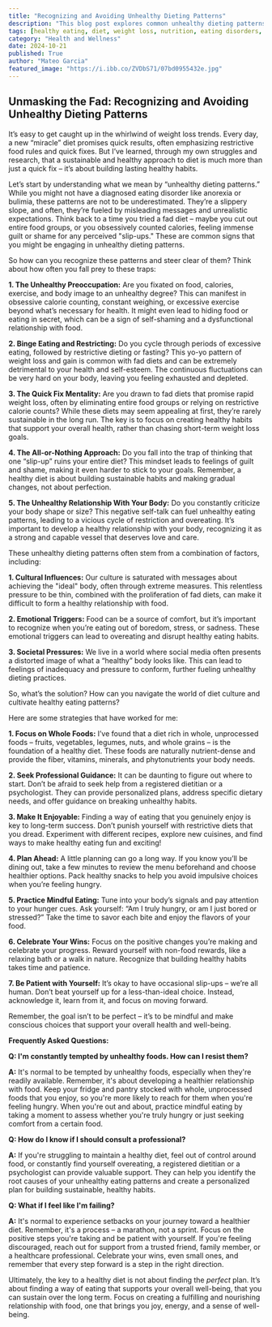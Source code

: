 ```yaml
---
title: "Recognizing and Avoiding Unhealthy Dieting Patterns"
description: "This blog post explores common unhealthy dieting patterns, such as restrictive eating, binge eating, and obsession with weight loss. It provides strategies to recognize these patterns, understand their root causes, and develop a sustainable approach to healthy eating."
tags: [healthy eating, diet, weight loss, nutrition, eating disorders, mindful eating, body image, fad diets, healthy habits, food, dieting, emotional eating, sustainable diet, diet culture, wellness]
category: "Health and Wellness"
date: 2024-10-21
published: True
author: "Mateo Garcia"
featured_image: "https://i.ibb.co/ZVDbS71/07bd0955432e.jpg"
---
```


## Unmasking the Fad: Recognizing and Avoiding Unhealthy Dieting Patterns

It’s easy to get caught up in the whirlwind of weight loss trends. Every day, a new “miracle” diet promises quick results, often emphasizing restrictive food rules and quick fixes. But I’ve learned, through my own struggles and research, that a sustainable and healthy approach to diet is much more than just a quick fix – it’s about building lasting healthy habits.

Let’s start by understanding what we mean by “unhealthy dieting patterns.” While you might not have a diagnosed eating disorder like anorexia or bulimia, these patterns are not to be underestimated. They’re a slippery slope, and often, they’re fueled by misleading messages and unrealistic expectations. Think back to a time you tried a fad diet – maybe you cut out entire food groups, or you obsessively counted calories, feeling immense guilt or shame for any perceived "slip-ups." These are common signs that you might be engaging in unhealthy dieting patterns.

So how can you recognize these patterns and steer clear of them?  Think about how often you fall prey to these traps:

**1. The Unhealthy Preoccupation:** Are you fixated on food, calories, exercise, and body image to an unhealthy degree? This can manifest in obsessive calorie counting, constant weighing, or excessive exercise beyond what’s necessary for health.  It might even lead to hiding food or eating in secret, which can be a sign of self-shaming and a dysfunctional relationship with food. 

**2. Binge Eating and Restricting:** Do you cycle through periods of excessive eating, followed by restrictive dieting or fasting?  This yo-yo pattern of weight loss and gain is common with fad diets and can be extremely detrimental to your health and self-esteem. The continuous fluctuations can be very hard on your body, leaving you feeling exhausted and depleted.

**3. The Quick Fix Mentality:** Are you drawn to fad diets that promise rapid weight loss, often by eliminating entire food groups or relying on restrictive calorie counts?  While these diets may seem appealing at first, they’re rarely sustainable in the long run.  The key is to focus on creating healthy habits that support your overall health, rather than chasing short-term weight loss goals.

**4. The All-or-Nothing Approach:**  Do you fall into the trap of thinking that one “slip-up” ruins your entire diet? This mindset leads to feelings of guilt and shame, making it even harder to stick to your goals.  Remember, a healthy diet is about building sustainable habits and making gradual changes, not about perfection.

**5.  The Unhealthy Relationship With Your Body:** Do you constantly criticize your body shape or size?  This negative self-talk can fuel unhealthy eating patterns, leading to a vicious cycle of restriction and overeating.  It’s important to develop a healthy relationship with your body, recognizing it as a strong and capable vessel that deserves love and care.

These unhealthy dieting patterns often stem from a combination of factors, including:

**1. Cultural Influences:** Our culture is saturated with messages about achieving the "ideal" body, often through extreme measures. This relentless pressure to be thin, combined with the proliferation of fad diets, can make it difficult to form a healthy relationship with food.

**2. Emotional Triggers:**  Food can be a source of comfort, but it’s important to recognize when you’re eating out of boredom, stress, or sadness. These emotional triggers can lead to overeating and disrupt healthy eating habits.

**3.  Societal Pressures:**  We live in a world where social media often presents a distorted image of what a “healthy” body looks like.  This can lead to feelings of inadequacy and pressure to conform,  further fueling unhealthy dieting practices.

So, what’s the solution?  How can you navigate the world of diet culture and cultivate healthy eating patterns?

Here are some strategies that have worked for me:

**1.  Focus on Whole Foods:**  I’ve found that a diet rich in whole, unprocessed foods – fruits, vegetables, legumes, nuts, and whole grains – is the foundation of a healthy diet. These foods are naturally nutrient-dense and provide the fiber, vitamins, minerals, and phytonutrients your body needs.  

**2.  Seek Professional Guidance:**  It can be daunting to figure out where to start.  Don’t be afraid to seek help from a registered dietitian or a psychologist. They can provide personalized plans, address specific dietary needs, and offer guidance on breaking unhealthy habits.

**3.  Make It Enjoyable:**  Finding a way of eating that you genuinely enjoy is key to long-term success.  Don’t punish yourself with restrictive diets that you dread. Experiment with different recipes, explore new cuisines, and find ways to make healthy eating fun and exciting!

**4.  Plan Ahead:**  A little planning can go a long way.  If you know you’ll be dining out, take a few minutes to review the menu beforehand and choose healthier options. Pack healthy snacks to help you avoid impulsive choices when you’re feeling hungry. 

**5.  Practice Mindful Eating:**  Tune into your body’s signals and pay attention to your hunger cues.   Ask yourself:  “Am I truly hungry, or am I just bored or stressed?”  Take the time to savor each bite and enjoy the flavors of your food.

**6.  Celebrate Your Wins:**  Focus on the positive changes you’re making and celebrate your progress.  Reward yourself with non-food rewards, like a relaxing bath or a walk in nature.  Recognize that building healthy habits takes time and patience. 

**7.  Be Patient with Yourself:**  It’s okay to have occasional slip-ups – we’re all human.   Don’t beat yourself up for a less-than-ideal choice. Instead, acknowledge it, learn from it, and focus on moving forward.

Remember, the goal isn’t to be perfect – it’s to be mindful and make conscious choices that support your overall health and well-being. 

**Frequently Asked Questions:**

**Q: I'm constantly tempted by unhealthy foods. How can I resist them?**

**A:** It's normal to be tempted by unhealthy foods, especially when they're readily available.  Remember, it's about developing a healthier relationship with food.  Keep your fridge and pantry stocked with whole, unprocessed foods that you enjoy, so you're more likely to reach for them when you're feeling hungry.  When you're out and about, practice mindful eating by taking a moment to assess whether you're truly hungry or just seeking comfort from a certain food. 

**Q: How do I know if I should consult a professional?**

**A:**  If you're struggling to maintain a healthy diet, feel out of control around food, or constantly find yourself overeating, a registered dietitian or a psychologist can provide valuable support.  They can help you identify the root causes of your unhealthy eating patterns and create a personalized plan for building sustainable, healthy habits.

**Q: What if I feel like I'm failing?**

**A:** It's normal to experience setbacks on your journey toward a healthier diet.   Remember, it's a process – a marathon, not a sprint.  Focus on the positive steps you're taking and be patient with yourself. If you're feeling discouraged, reach out for support from a trusted friend, family member, or a healthcare professional.  Celebrate your wins, even small ones, and remember that every step forward is a step in the right direction.  

Ultimately, the key to a healthy diet is not about finding the *perfect* plan. It’s about finding a way of eating that supports your overall well-being, that you can sustain over the long term.  Focus on creating a fulfilling and nourishing relationship with food, one that brings you joy, energy, and a sense of well-being. 